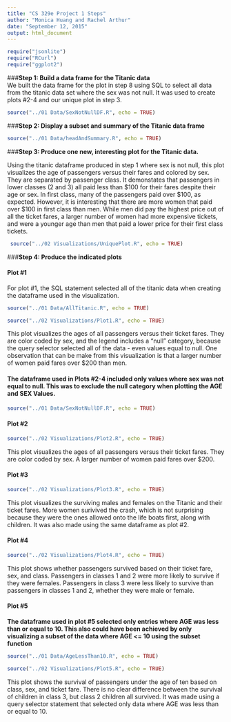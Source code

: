 ```yaml
---
title: "CS 329e Project 1 Steps"
author: "Monica Huang and Rachel Arthur"
date: "September 12, 2015"
output: html_document
---
```

```r
require("jsonlite")
require("RCurl")
require("ggplot2")
```
###**Step 1: Build a data frame for the Titanic data**   
We built the data frame for the plot in step 8 using SQL to select all data from the titanic data set where the sex was not null. It was used to create plots #2-4 and our unique plot in step 3.  
```r
source("../01 Data/SexNotNullDF.R", echo = TRUE)
```  
  
###**Step 2: Display a subset and summary of the Titanic data frame**  
```r
source("../01 Data/headAndSummary.R", echo = TRUE)
```  
  
###**Step 3: Produce one new, interesting plot for the Titanic data.**  
  
Using the titanic dataframe produced in step 1 where sex is not null, this plot visualizes the age of passengers versus their fares and colored by sex. They are separated by passenger class. It demonstates that passengers in lower classes (2 and 3) all paid less than $100 for their fares despite their age or sex. In first class, many of the passengers paid over $100, as expected. However, it is interesting that there are more women that paid over $100 in first class than men. While men did pay the highest price out of all the ticket fares, a larger number of women had more expensive tickets, and were a younger age than men that paid a lower price for their first class tickets.  
``` r
 source("../02 Visualizations/UniquePlot.R", echo = TRUE)
```  
  
###**Step 4: Produce the indicated plots**    

#### Plot #1  
For plot #1, the SQL statement selected all of the titanic data when creating the dataframe used in the visualization.  
```r
source("../01 Data/AllTitanic.R", echo = TRUE)
```   
```r
source("../02 Visualizations/Plot1.R", echo = TRUE)
```  
  
This plot visualizes the ages of all passengers versus their ticket fares. They are color coded by sex, and the legend includes a "null" category, because the query selector selected all of the data - even values equal to null. One observation that can be make from this visualization is that a larger number of women paid fares over $200 than men.   

#### The dataframe used in Plots #2-4 included only values where sex was not equal to null. This was to exclude the null category when plotting the AGE and SEX Values.    
```r
source("../01 Data/SexNotNullDF.R", echo = TRUE)
```  
  
#### Plot #2
```r
source("../02 Visualizations/Plot2.R", echo = TRUE)
```  
  
This plot visualizes the ages of all passengers versus their ticket fares. They are color coded by sex. A larger number of women paid fares over $200.

#### Plot #3
```r
source("../02 Visualizations/Plot3.R", echo = TRUE)
```  
  
This plot visualizes the surviving males and females on the Titanic and their ticket fares. More women surivived the crash, which is not surprising because they were the ones allowed onto the life boats first, along with children. It was also made using the same dataframe as plot #2.  
  
#### Plot #4  
```r
source("../02 Visualizations/Plot4.R", echo = TRUE)
```  
  
This plot shows whether passengers survived based on their ticket fare, sex, and class. Passengers in classes 1 and 2 were more likely to survive if they were females. Passengers in class 3 were less likely to survive than passengers in classes 1 and 2, whether they were male or female.  

#### Plot #5
**The dataframe used in plot #5 selected only entries where AGE was less than or equal to 10. This also could have been achieved by only visualizing a subset of the data where AGE <= 10 using the subset function**    
```r
source("../01 Data/AgeLessThan10.R", echo = TRUE)
```  
  
```r
source("../02 Visualizations/Plot5.R", echo = TRUE)
```  
  
This plot shows the survival of passengers under the age of ten based on class, sex, and ticket fare. There is no clear difference between the survival of children in class 3, but class 2 children all survived. It was made using a query selector statement that selected only data where AGE was less than or equal to 10.
